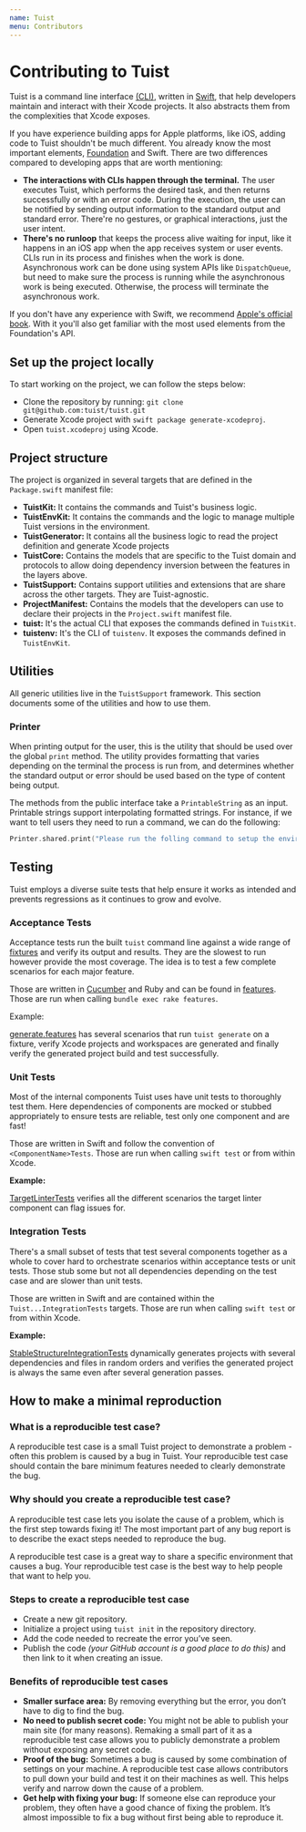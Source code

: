 ```yaml
---
name: Tuist
menu: Contributors
---
```



# Contributing to Tuist

Tuist is a command line interface [(CLI)](https://en.wikipedia.org/wiki/Command-line_interface),
written in [Swift](https://www.apple.com/de/swift/),
that help developers maintain and interact with their Xcode projects.
It also abstracts them from the complexities that Xcode exposes.

If you have experience building apps for Apple platforms,
like iOS,
adding code to Tuist shouldn't be much different.
You already know the most important elements,
[Foundation](https://developer.apple.com/documentation/foundation) and Swift. There are two differences compared to developing apps that are worth mentioning:

- **The interactions with CLIs happen through the terminal.**
  The user executes Tuist,
  which performs the desired task,
  and then returns successfully or with an error code.
  During the execution,
  the user can be notified by sending output information to the standard output and standard error.
  There're no gestures, or graphical interactions,
  just the user intent.
- **There's no runloop** that keeps the process alive waiting for input,
  like it happens in an iOS app when the app receives system or user events.
  CLIs run in its process and finishes when the work is done.
  Asynchronous work can be done using system APIs like `DispatchQueue`,
  but need to make sure the process is running while the asynchronous work is being executed.
  Otherwise,
  the process will terminate the asynchronous work.

If you don't have any experience with Swift,
we recommend [Apple's official book](https://docs.swift.org/swift-book/).
With it you'll also get familiar with the most used elements from the Foundation's API.

## Set up the project locally

To start working on the project, we can follow the steps below:

- Clone the repository by running: `git clone git@github.com:tuist/tuist.git`
- Generate Xcode project with `swift package generate-xcodeproj`.
- Open `tuist.xcodeproj` using Xcode.

<Message info title="Xcode" description="Xcode needs to be installed in your system. If not, you can install it from the macOS App Store. After the installation, open it once to accept some licenses and install some additional components."/>

## Project structure

The project is organized in several targets that are defined in the `Package.swift` manifest file:

- **TuistKit:** It contains the commands and Tuist's business logic.
- **TuistEnvKit:** It contains the commands and the logic to manage multiple Tuist versions in the environment.
- **TuistGenerator:** It contains all the business logic to read the project definition and generate Xcode projects
- **TuistCore:** Contains the models that are specific to the Tuist domain and protocols to allow doing dependency inversion between the features in the layers above.
- **TuistSupport:** Contains support utilities and extensions that are share across the other targets. They are Tuist-agnostic.
- **ProjectManifest:** Contains the models that the developers can use to declare their projects in the `Project.swift` manifest file.
- **tuist:** It's the actual CLI that exposes the commands defined in `TuistKit`.
- **tuistenv:** It's the CLI of `tuistenv`. It exposes the commands defined in `TuistEnvKit`.

<Message info title="Package.swift" description="The Package.swift file declares the structure of our project (a Swift package) and the Swift Package Manager uses it to generate the Xcode project and provide us with a set of commands to interact with it, like 'swift build'"/>
<Message info title="Tests" description="The targets have an associated target that contains the tests. They are named with the same name suffixed with 'Tests'"/>

## Utilities

All generic utilities live in the `TuistSupport` framework. This section documents some of the utilities and how to use them.

### Printer

When printing output for the user, this is the utility that should be used over the global `print` method. The utility provides formatting that varies depending on the terminal the process is run from, and determines whether the standard output or error should be used based on the type of content being output.

The methods from the public interface take a `PrintableString` as an input. Printable strings support interpolating formatted strings. For instance, if we want to tell users they need to run a command, we can do the following:

```swift
Printer.shared.print("Please run the folling command to setup the environment: \(.command("tuist up"))")
```


## Testing

Tuist employs a diverse suite tests that help ensure it works as intended and prevents regressions as it continues to grow and evolve.

### Acceptance Tests

Acceptance tests run the built `tuist` command line against a wide range of [fixtures](/https://github.com/tuist/tuist/tree/master/fixtures) and verify its output and results. They are the slowest to run however provide the most coverage. The idea is to test a few complete scenarios for each major feature.

Those are written in [Cucumber](https://cucumber.io/docs) and Ruby and can be found in [features](/https://github.com/tuist/tuist/tree/master/features). Those are run when calling `bundle exec rake features`.

Example:

[generate.features](https://github.com/tuist/tuist/blob/master/features/generate.feature) has several scenarios that run `tuist generate` on a fixture, verify Xcode projects and workspaces are generated and finally verify the generated project build and test successfully.

### Unit Tests

Most of the internal components Tuist uses have unit tests to thoroughly test them. Here dependencies of components are mocked or stubbed appropriately to ensure tests are reliable, test only one component and are fast!

Those are written in Swift and follow the convention of `<ComponentName>Tests`. Those are run when calling `swift test` or from within Xcode.

**Example:**

[TargetLinterTests](https://github.com/tuist/tuist/blob/master/Tests/TuistGeneratorTests/Linter/TargetLinterTests.swift) verifies all the different scenarios the target linter component can flag issues for.

### Integration Tests

There's a small subset of tests that test several components together as a whole to cover hard to orchestrate scenarios within acceptance tests or unit tests. Those stub some but not all dependencies depending on the test case and are slower than unit tests.

Those are written in Swift and are contained within the `Tuist...IntegrationTests` targets. Those are run when calling `swift test` or from within Xcode.

**Example:**

[StableStructureIntegrationTests](https://github.com/tuist/tuist/blob/master/Tests/TuistIntegrationTests/Generator/StableStructureIntegrationTests.swift) dynamically generates projects with several dependencies and files in random orders and verifies the generated project is always the same even after several generation passes.

## How to make a minimal reproduction

### What is a reproducible test case?

A reproducible test case is a small Tuist project to demonstrate a problem - often this problem is caused by a bug in Tuist. Your reproducible test case should contain the bare minimum features needed to clearly demonstrate the bug.

### Why should you create a reproducible test case?

A reproducible test case lets you isolate the cause of a problem, which is the first step towards fixing it! The most important part of any bug report is to describe the exact steps needed to reproduce the bug.

A reproducible test case is a great way to share a specific environment that causes a bug. Your reproducible test case is the best way to help people that want to help you.

### Steps to create a reproducible test case

- Create a new git repository.
- Initialize a project using `tuist init` in the repository directory.
- Add the code needed to recreate the error you’ve seen.
- Publish the code _(your GitHub account is a good place to do this)_ and then link to it when creating an issue.

### Benefits of reproducible test cases

- **Smaller surface area:** By removing everything but the error, you don’t have to dig to find the bug.
- **No need to publish secret code:** You might not be able to publish your main site (for many reasons). Remaking a small part of it as a reproducible test case allows you to publicly demonstrate a problem without exposing any secret code.
- **Proof of the bug:** Sometimes a bug is caused by some combination of settings on your machine. A reproducible test case allows contributors to pull down your build and test it on their machines as well. This helps verify and narrow down the cause of a problem.
- **Get help with fixing your bug:** If someone else can reproduce your problem, they often have a good chance of fixing the problem. It’s almost impossible to fix a bug without first being able to reproduce it.
